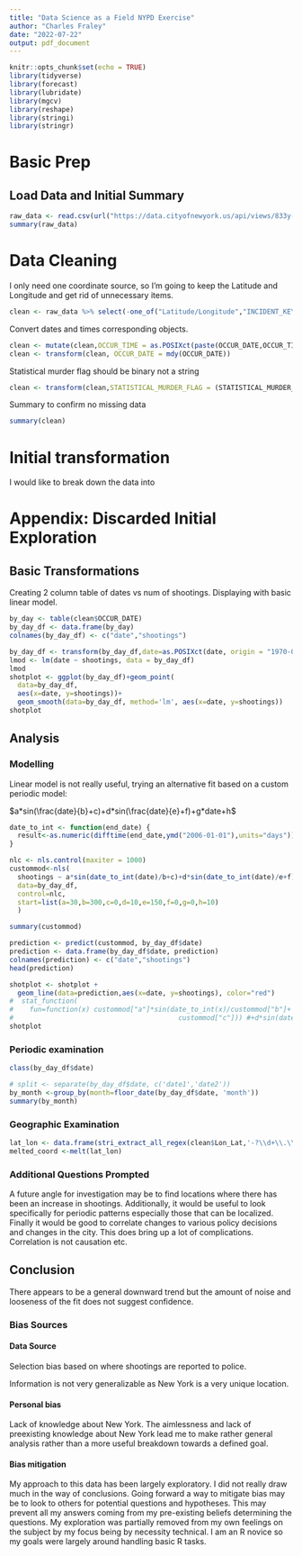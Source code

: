 ---
title: "Data Science as a Field NYPD Exercise"
author: "Charles Fraley"
date: "2022-07-22"
output: pdf_document
---

```{r setup, include=FALSE}
knitr::opts_chunk$set(echo = TRUE)
library(tidyverse)
library(forecast)
library(lubridate)
library(mgcv)
library(reshape)
library(stringi)
library(stringr)
```

# Basic Prep
## Load Data and Initial Summary

```{r echo = FALSE}
raw_data <- read.csv(url("https://data.cityofnewyork.us/api/views/833y-fsy8/rows.csv?accessType=DOWNLOAD"))
summary(raw_data)
```

# Data Cleaning
I only need one coordinate source, so I'm going to keep the Latitude and Longitude and get rid of unnecessary items.
```{r echo = FALSE}
clean <- raw_data %>% select(-one_of("Latitude/Longitude","INCIDENT_KEY","X_COORD_CD","Y_COORD_CD"))
```

Convert dates and times corresponding objects.
```{r echo = FALSE}
clean <- mutate(clean,OCCUR_TIME = as.POSIXct(paste(OCCUR_DATE,OCCUR_TIME),format="%m/%d/%Y %H:%M:%S",tz="EST", origin = "1970-01-01"))
clean <- transform(clean, OCCUR_DATE = mdy(OCCUR_DATE))
```

Statistical murder flag should be binary not a string
```{r echo = FALSE}
clean <- transform(clean,STATISTICAL_MURDER_FLAG = (STATISTICAL_MURDER_FLAG=="true"))
```

Summary to confirm no missing data
```{r echo= FALSE}
summary(clean)
```

# Initial transformation
I would like to break down the data into 

\newpage

# Appendix: Discarded Initial Exploration
## Basic Transformations
Creating 2 column table of dates vs num of shootings. Displaying with basic linear model.

```{r echo = FALSE}
by_day <- table(clean$OCCUR_DATE)
by_day_df <- data.frame(by_day)
colnames(by_day_df) <- c("date","shootings")

by_day_df <- transform(by_day_df,date=as.POSIXct(date, origin = "1970-01-01"))
lmod <- lm(date ~ shootings, data = by_day_df)
lmod
shotplot <- ggplot(by_day_df)+geom_point(
  data=by_day_df,
  aes(x=date, y=shootings))+
  geom_smooth(data=by_day_df, method='lm', aes(x=date, y=shootings))
shotplot
```


## Analysis

### Modelling
Linear model is not really useful, trying an alternative fit based on a custom periodic model:

$a*sin(\frac{date}{b}+c)+d*sin(\frac{date}{e}+f)+g*date+h$

```{r echo=F}
date_to_int <- function(end_date) {
  result<-as.numeric(difftime(end_date,ymd("2006-01-01"),units="days"))
}
```
```{r echo=F}
nlc <- nls.control(maxiter = 1000)
custommod<-nls(
  shootings ~ a*sin(date_to_int(date)/b+c)+d*sin(date_to_int(date)/e+f)+g*date_to_int(date)+h,
  data=by_day_df,
  control=nlc,
  start=list(a=30,b=300,c=0,d=10,e=150,f=0,g=0,h=10)
  )

summary(custommod)
```
```{r echo=F, eval=T}
prediction <- predict(custommod, by_day_df$date)
prediction <- data.frame(by_day_df$date, prediction)
colnames(prediction) <- c("date","shootings")
head(prediction)
```
```{r echo=F, eval=T}
shotplot <- shotplot + 
  geom_line(data=prediction,aes(x=date, y=shootings), color="red")
#  stat_function(
#    fun=function(x) custommod["a"]*sin(date_to_int(x)/custommod["b"]+
#                                         custommod["c"])) #+d*sin(date_to_int(x)/e+f)+g*date_to_int(x)+h)
shotplot
```
### Periodic examination

```{r echo=F, eval=T}
class(by_day_df$date)
```
```{r echo=F, eval=F}
# split <- separate(by_day_df$date, c('date1','date2'))
by_month <-group_by(month=floor_date(by_day_df$date, 'month'))
summary(by_month)
```

### Geographic Examination
```{r echo=T, eval=F}
lat_lon <- data.frame(stri_extract_all_regex(clean$Lon_Lat,'-?\\d+\\.\\d+'))
melted_coord <-melt(lat_lon)
```
### Additional Questions Prompted

A future angle for investigation may be to find locations where there has been an increase in shootings.
Additionally, it would be useful to look specifically for periodic patterns especially those that can be localized. 
Finally it would be good to correlate changes to various policy decisions and changes in the city. This does bring up a lot of complications. Correlation is not causation etc.

## Conclusion

There appears to be a general downward trend but the amount of noise and looseness of the fit does not suggest confidence.

### Bias Sources

#### Data Source
Selection bias based on where shootings are reported to police.

Information is not very generalizable as New York is a very unique location.

#### Personal bias
Lack of knowledge about New York. 
The aimlessness and lack of preexisting knowledge about New York lead me to make rather general analysis rather than a more useful breakdown towards a defined goal.

#### Bias mitigation

My approach to this data has been largely exploratory. 
I did not really draw much in the way of conclusions. 
Going forward a way to mitigate bias may be to look to others for potential questions and hypotheses.
This may prevent all my answers coming from my pre-existing beliefs determining the questions.
My exploration was partially removed from my own feelings on the subject by my focus being by necessity technical.
I am an R novice so my goals were largely around handling basic R tasks.

